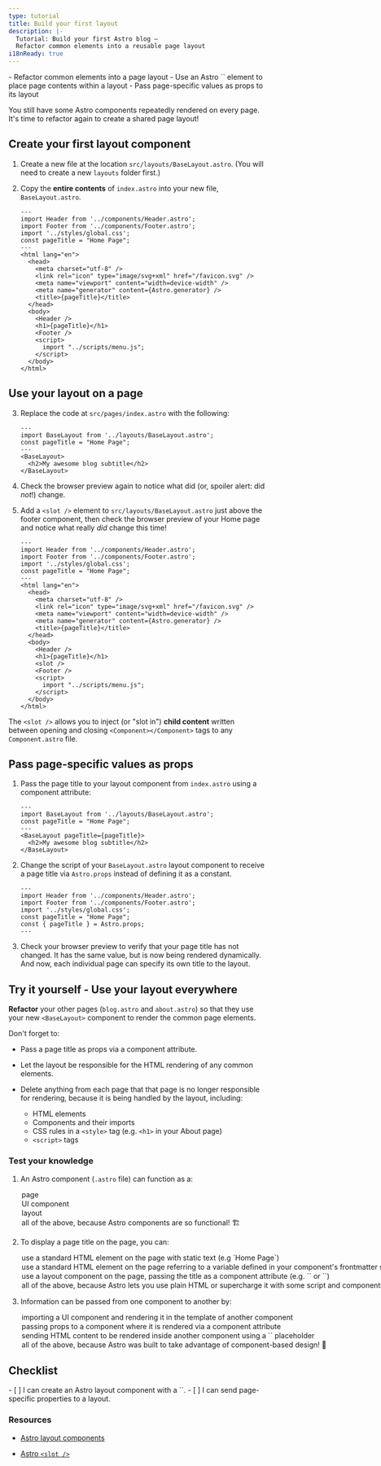 ```yaml
---
type: tutorial
title: Build your first layout
description: |-
  Tutorial: Build your first Astro blog —
  Refactor common elements into a reusable page layout
i18nReady: true
---
```




<PreCheck>
  - Refactor common elements into a page layout
  - Use an Astro `<slot />` element to place page contents within a layout
  - Pass page-specific values as props to its layout
</PreCheck>

You still have some Astro components repeatedly rendered on every page. It's time to refactor again to create a shared page layout!

## Create your first layout component

1. Create a new file at the location `src/layouts/BaseLayout.astro`. (You will need to create a new `layouts` folder first.)

2. Copy the **entire contents** of `index.astro` into your new file, `BaseLayout.astro`.

    ```astro title="src/layouts/BaseLayout.astro"
    ---
    import Header from '../components/Header.astro';
    import Footer from '../components/Footer.astro';
    import '../styles/global.css';
    const pageTitle = "Home Page";
    ---
    <html lang="en">
      <head>
        <meta charset="utf-8" />
        <link rel="icon" type="image/svg+xml" href="/favicon.svg" />
        <meta name="viewport" content="width=device-width" />
        <meta name="generator" content={Astro.generator} />
        <title>{pageTitle}</title>
      </head>
      <body>
        <Header />
        <h1>{pageTitle}</h1>
        <Footer />
        <script>
          import "../scripts/menu.js";
        </script>
      </body>
    </html>
    ```

## Use your layout on a page

3. Replace the code at `src/pages/index.astro` with the following:

    ```astro title="src/pages/index.astro"
    ---
    import BaseLayout from '../layouts/BaseLayout.astro';
    const pageTitle = "Home Page";
    ---
    <BaseLayout>
      <h2>My awesome blog subtitle</h2>
    </BaseLayout>
    ```
 
4. Check the browser preview again to notice what did (or, spoiler alert: did _not_!) change.
    
5. Add a `<slot />` element to `src/layouts/BaseLayout.astro` just above the footer component, then check the browser preview of your Home page and notice what really _did_ change this time!

    ```astro title="src/layouts/BaseLayout.astro" ins={18}
    ---
    import Header from '../components/Header.astro';
    import Footer from '../components/Footer.astro';
    import '../styles/global.css';
    const pageTitle = "Home Page";
    ---
    <html lang="en">
      <head>
        <meta charset="utf-8" />
        <link rel="icon" type="image/svg+xml" href="/favicon.svg" />
        <meta name="viewport" content="width=device-width" />
        <meta name="generator" content={Astro.generator} />
        <title>{pageTitle}</title>
      </head>
      <body>
        <Header />
        <h1>{pageTitle}</h1>
        <slot />
        <Footer />
        <script>
          import "../scripts/menu.js";
        </script>
      </body>
    </html>
    ```

 The `<slot />` allows you to inject (or "slot in") **child content** written between opening and closing `<Component></Component>` tags to any `Component.astro` file.

## Pass page-specific values as props

1. Pass the page title to your layout component from `index.astro` using a component attribute: 

    ```astro title="src/pages/index.astro" 'pageTitle={pageTitle}'
    ---
    import BaseLayout from '../layouts/BaseLayout.astro';
    const pageTitle = "Home Page";
    ---
    <BaseLayout pageTitle={pageTitle}>
      <h2>My awesome blog subtitle</h2>
    </BaseLayout>
    ```

2. Change the script of your `BaseLayout.astro` layout component to receive a page title via `Astro.props` instead of defining it as a constant.

    ```astro title="src/layouts/BaseLayout.astro" del={5} ins={6}
    ---
    import Header from '../components/Header.astro';
    import Footer from '../components/Footer.astro';
    import '../styles/global.css';
    const pageTitle = "Home Page";
    const { pageTitle } = Astro.props;
    ---
    ```

3. Check your browser preview to verify that your page title has not changed. It has the same value, but is now being rendered dynamically. And now, each individual page can specify its own title to the layout.


<Box icon="puzzle-piece">

## Try it yourself - Use your layout everywhere

**Refactor** your other pages (`blog.astro` and `about.astro`) so that they use your new `<BaseLayout>` component to render the common page elements.

Don't forget to:

- Pass a page title as props via a component attribute.

- Let the layout be responsible for the HTML rendering of any common elements.

- Delete anything from each page that that page is no longer responsible for rendering, because it is being handled by the layout, including: 

  - HTML elements
  - Components and their imports 
  - CSS rules in a `<style>` tag (e.g. `<h1>` in your About page)
  - `<script>` tags
</Box>



<Box icon="question-mark">

### Test your knowledge

1. An Astro component (`.astro` file) can function as a:

    <MultipleChoice>
      <Option>page</Option>
      <Option>UI component</Option>
      <Option>layout</Option>
      <Option isCorrect>all of the above, because Astro components are so functional! 🏗️</Option>
    </MultipleChoice>

2. To display a page title on the page, you can:

    <MultipleChoice>
      <Option>
        use a standard HTML element on the page with static text (e.g `<h1>Home Page</h1>`)
      </Option>
      <Option>
        use a standard HTML element on the page referring to a variable defined in your component's frontmatter script (e.g. `<h1>{pageTitle}</h1>`)
      </Option>
      <Option>
        use a layout component on the page, passing the title as a component attribute (e.g. `<BaseLayout title="Home Page" />` or `<BaseLayout title={pageTitle} />`)
      </Option>
      <Option isCorrect>
        all of the above, because Astro lets you use plain HTML or supercharge it with some script and components! 💪
      </Option>
    </MultipleChoice>

3. Information can be passed from one component to another by:

    <MultipleChoice>
      <Option>
        importing a UI component and rendering it in the template of another component
      </Option>
      <Option>
        passing props to a component where it is rendered via a component attribute
      </Option>
      <Option>
        sending HTML content to be rendered inside another component using a `<slot />` placeholder
      </Option>
      <Option isCorrect>
        all of the above, because Astro was built to take advantage of component-based design! 🧩
      </Option>
    </MultipleChoice>

</Box>

<Box icon="check-list">

## Checklist

<Checklist>
- [ ] I can create an Astro layout component with a `<slot />`.
- [ ] I can send page-specific properties to a layout.
</Checklist>
</Box>

### Resources

- [Astro layout components](/en/core-concepts/layouts/)

- [Astro `<slot />`](/en/core-concepts/astro-components/#slots)
